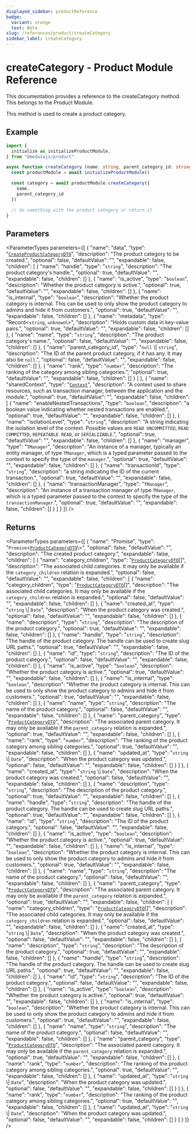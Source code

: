 ```yaml
---
displayed_sidebar: productReference
badge:
  variant: orange
  text: Beta
slug: /references/product/createCategory
sidebar_label: createCategory
---
```



# createCategory - Product Module Reference

This documentation provides a reference to the createCategory method. This belongs to the Product Module.

This method is used to create a product category.

## Example

```ts
import { 
  initialize as initializeProductModule,
} from "@medusajs/product"

async function createCategory (name: string, parent_category_id: string | null) {
  const productModule = await initializeProductModule()

  const category = await productModule.createCategory({
    name,
    parent_category_id
  })

  // do something with the product category or return it
}
```

## Parameters

<ParameterTypes parameters={[
  {
    "name": "data",
    "type": "[`CreateProductCategoryDTO`](../../interfaces/CreateProductCategoryDTO.mdx)",
    "description": "The product category to be created.",
    "optional": false,
    "defaultValue": "",
    "expandable": false,
    "children": [
      {
        "name": "handle",
        "type": "`string`",
        "description": "The product category's handle.",
        "optional": true,
        "defaultValue": "",
        "expandable": false,
        "children": []
      },
      {
        "name": "is_active",
        "type": "`boolean`",
        "description": "Whether the product category is active.",
        "optional": true,
        "defaultValue": "",
        "expandable": false,
        "children": []
      },
      {
        "name": "is_internal",
        "type": "`boolean`",
        "description": "Whether the product category is internal. This can be used to only show the product category to admins and hide it from customers.",
        "optional": true,
        "defaultValue": "",
        "expandable": false,
        "children": []
      },
      {
        "name": "metadata",
        "type": "Record<`string`, `unknown`\\>",
        "description": "Holds custom data in key-value pairs.",
        "optional": true,
        "defaultValue": "",
        "expandable": false,
        "children": []
      },
      {
        "name": "name",
        "type": "`string`",
        "description": "The product category's name.",
        "optional": false,
        "defaultValue": "",
        "expandable": false,
        "children": []
      },
      {
        "name": "parent_category_id",
        "type": "``null`` \\| `string`",
        "description": "The ID of the parent product category, if it has any. It may also be `null`.",
        "optional": false,
        "defaultValue": "",
        "expandable": false,
        "children": []
      },
      {
        "name": "rank",
        "type": "`number`",
        "description": "The ranking of the category among sibling categories.",
        "optional": true,
        "defaultValue": "",
        "expandable": false,
        "children": []
      }
    ]
  },
  {
    "name": "sharedContext",
    "type": "[`Context`](../../interfaces/Context.mdx)",
    "description": "A context used to share resources, such as transaction manager, between the application and the module.",
    "optional": true,
    "defaultValue": "",
    "expandable": false,
    "children": [
      {
        "name": "enableNestedTransactions",
        "type": "`boolean`",
        "description": "a boolean value indicating whether nested transactions are enabled.",
        "optional": true,
        "defaultValue": "",
        "expandable": false,
        "children": []
      },
      {
        "name": "isolationLevel",
        "type": "`string`",
        "description": "A string indicating the isolation level of the context. Possible values are `READ UNCOMMITTED`, `READ COMMITTED`, `REPEATABLE READ`, or `SERIALIZABLE`.",
        "optional": true,
        "defaultValue": "",
        "expandable": false,
        "children": []
      },
      {
        "name": "manager",
        "type": "`TManager`",
        "description": "An instance of a manager, typically an entity manager, of type `TManager`, which is a typed parameter passed to the context to specify the type of the `manager`.",
        "optional": true,
        "defaultValue": "",
        "expandable": false,
        "children": []
      },
      {
        "name": "transactionId",
        "type": "`string`",
        "description": "a string indicating the ID of the current transaction.",
        "optional": true,
        "defaultValue": "",
        "expandable": false,
        "children": []
      },
      {
        "name": "transactionManager",
        "type": "`TManager`",
        "description": "An instance of a transaction manager of type `TManager`, which is a typed parameter passed to the context to specify the type of the `transactionManager`.",
        "optional": true,
        "defaultValue": "",
        "expandable": false,
        "children": []
      }
    ]
  }
]} />

## Returns

<ParameterTypes parameters={[
  {
    "name": "Promise",
    "type": "`Promise`<[`ProductCategoryDTO`](../../interfaces/ProductCategoryDTO.mdx)\\>",
    "optional": false,
    "defaultValue": "",
    "description": "The created product category.",
    "expandable": false,
    "children": [
      {
        "name": "category_children",
        "type": "[`ProductCategoryDTO`](../../interfaces/ProductCategoryDTO.mdx)[]",
        "description": "The associated child categories. It may only be available if the `category_children` relation is expanded.",
        "optional": false,
        "defaultValue": "",
        "expandable": false,
        "children": [
          {
            "name": "category_children",
            "type": "[`ProductCategoryDTO`](../../interfaces/ProductCategoryDTO.mdx)[]",
            "description": "The associated child categories. It may only be available if the `category_children` relation is expanded.",
            "optional": false,
            "defaultValue": "",
            "expandable": false,
            "children": []
          },
          {
            "name": "created_at",
            "type": "`string` \\| `Date`",
            "description": "When the product category was created.",
            "optional": false,
            "defaultValue": "",
            "expandable": false,
            "children": []
          },
          {
            "name": "description",
            "type": "`string`",
            "description": "The description of the product category.",
            "optional": true,
            "defaultValue": "",
            "expandable": false,
            "children": []
          },
          {
            "name": "handle",
            "type": "`string`",
            "description": "The handle of the product category. The handle can be used to create slug URL paths.",
            "optional": true,
            "defaultValue": "",
            "expandable": false,
            "children": []
          },
          {
            "name": "id",
            "type": "`string`",
            "description": "The ID of the product category.",
            "optional": false,
            "defaultValue": "",
            "expandable": false,
            "children": []
          },
          {
            "name": "is_active",
            "type": "`boolean`",
            "description": "Whether the product category is active.",
            "optional": true,
            "defaultValue": "",
            "expandable": false,
            "children": []
          },
          {
            "name": "is_internal",
            "type": "`boolean`",
            "description": "Whether the product category is internal. This can be used to only show the product category to admins and hide it from customers.",
            "optional": true,
            "defaultValue": "",
            "expandable": false,
            "children": []
          },
          {
            "name": "name",
            "type": "`string`",
            "description": "The name of the product category.",
            "optional": false,
            "defaultValue": "",
            "expandable": false,
            "children": []
          },
          {
            "name": "parent_category",
            "type": "[`ProductCategoryDTO`](../../interfaces/ProductCategoryDTO.mdx)",
            "description": "The associated parent category. It may only be available if the `parent_category` relation is expanded.",
            "optional": true,
            "defaultValue": "",
            "expandable": false,
            "children": []
          },
          {
            "name": "rank",
            "type": "`number`",
            "description": "The ranking of the product category among sibling categories.",
            "optional": true,
            "defaultValue": "",
            "expandable": false,
            "children": []
          },
          {
            "name": "updated_at",
            "type": "`string` \\| `Date`",
            "description": "When the product category was updated.",
            "optional": false,
            "defaultValue": "",
            "expandable": false,
            "children": []
          }
        ]
      },
      {
        "name": "created_at",
        "type": "`string` \\| `Date`",
        "description": "When the product category was created.",
        "optional": false,
        "defaultValue": "",
        "expandable": false,
        "children": []
      },
      {
        "name": "description",
        "type": "`string`",
        "description": "The description of the product category.",
        "optional": true,
        "defaultValue": "",
        "expandable": false,
        "children": []
      },
      {
        "name": "handle",
        "type": "`string`",
        "description": "The handle of the product category. The handle can be used to create slug URL paths.",
        "optional": true,
        "defaultValue": "",
        "expandable": false,
        "children": []
      },
      {
        "name": "id",
        "type": "`string`",
        "description": "The ID of the product category.",
        "optional": false,
        "defaultValue": "",
        "expandable": false,
        "children": []
      },
      {
        "name": "is_active",
        "type": "`boolean`",
        "description": "Whether the product category is active.",
        "optional": true,
        "defaultValue": "",
        "expandable": false,
        "children": []
      },
      {
        "name": "is_internal",
        "type": "`boolean`",
        "description": "Whether the product category is internal. This can be used to only show the product category to admins and hide it from customers.",
        "optional": true,
        "defaultValue": "",
        "expandable": false,
        "children": []
      },
      {
        "name": "name",
        "type": "`string`",
        "description": "The name of the product category.",
        "optional": false,
        "defaultValue": "",
        "expandable": false,
        "children": []
      },
      {
        "name": "parent_category",
        "type": "[`ProductCategoryDTO`](../../interfaces/ProductCategoryDTO.mdx)",
        "description": "The associated parent category. It may only be available if the `parent_category` relation is expanded.",
        "optional": true,
        "defaultValue": "",
        "expandable": false,
        "children": [
          {
            "name": "category_children",
            "type": "[`ProductCategoryDTO`](../../interfaces/ProductCategoryDTO.mdx)[]",
            "description": "The associated child categories. It may only be available if the `category_children` relation is expanded.",
            "optional": false,
            "defaultValue": "",
            "expandable": false,
            "children": []
          },
          {
            "name": "created_at",
            "type": "`string` \\| `Date`",
            "description": "When the product category was created.",
            "optional": false,
            "defaultValue": "",
            "expandable": false,
            "children": []
          },
          {
            "name": "description",
            "type": "`string`",
            "description": "The description of the product category.",
            "optional": true,
            "defaultValue": "",
            "expandable": false,
            "children": []
          },
          {
            "name": "handle",
            "type": "`string`",
            "description": "The handle of the product category. The handle can be used to create slug URL paths.",
            "optional": true,
            "defaultValue": "",
            "expandable": false,
            "children": []
          },
          {
            "name": "id",
            "type": "`string`",
            "description": "The ID of the product category.",
            "optional": false,
            "defaultValue": "",
            "expandable": false,
            "children": []
          },
          {
            "name": "is_active",
            "type": "`boolean`",
            "description": "Whether the product category is active.",
            "optional": true,
            "defaultValue": "",
            "expandable": false,
            "children": []
          },
          {
            "name": "is_internal",
            "type": "`boolean`",
            "description": "Whether the product category is internal. This can be used to only show the product category to admins and hide it from customers.",
            "optional": true,
            "defaultValue": "",
            "expandable": false,
            "children": []
          },
          {
            "name": "name",
            "type": "`string`",
            "description": "The name of the product category.",
            "optional": false,
            "defaultValue": "",
            "expandable": false,
            "children": []
          },
          {
            "name": "parent_category",
            "type": "[`ProductCategoryDTO`](../../interfaces/ProductCategoryDTO.mdx)",
            "description": "The associated parent category. It may only be available if the `parent_category` relation is expanded.",
            "optional": true,
            "defaultValue": "",
            "expandable": false,
            "children": []
          },
          {
            "name": "rank",
            "type": "`number`",
            "description": "The ranking of the product category among sibling categories.",
            "optional": true,
            "defaultValue": "",
            "expandable": false,
            "children": []
          },
          {
            "name": "updated_at",
            "type": "`string` \\| `Date`",
            "description": "When the product category was updated.",
            "optional": false,
            "defaultValue": "",
            "expandable": false,
            "children": []
          }
        ]
      },
      {
        "name": "rank",
        "type": "`number`",
        "description": "The ranking of the product category among sibling categories.",
        "optional": true,
        "defaultValue": "",
        "expandable": false,
        "children": []
      },
      {
        "name": "updated_at",
        "type": "`string` \\| `Date`",
        "description": "When the product category was updated.",
        "optional": false,
        "defaultValue": "",
        "expandable": false,
        "children": []
      }
    ]
  }
]} />
